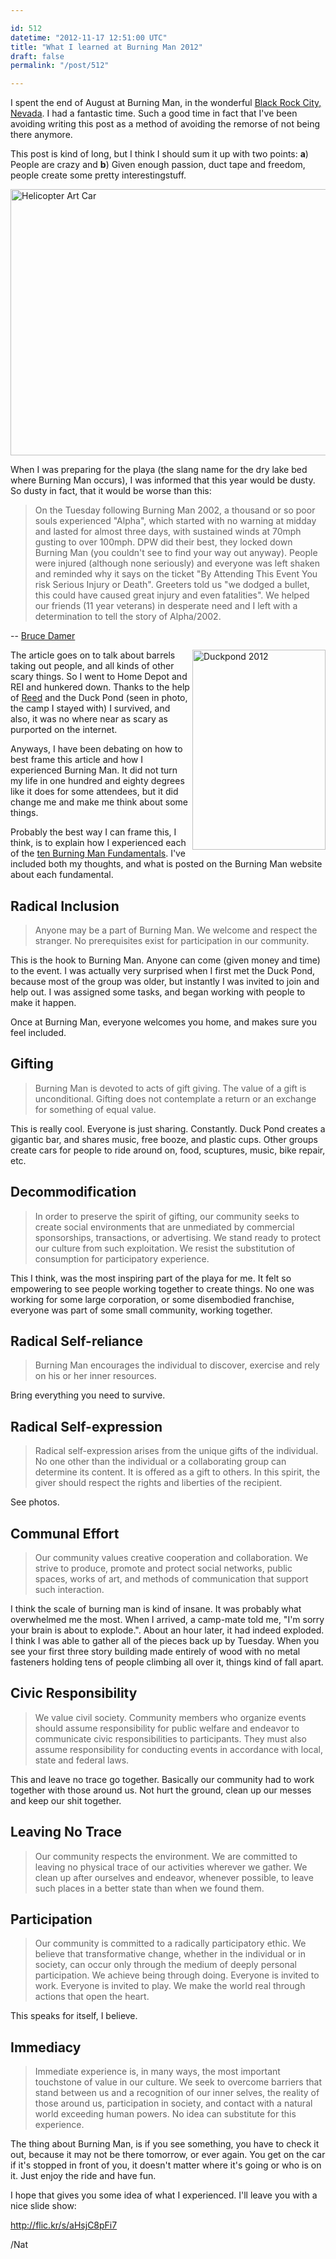 ```yaml
---

id: 512
datetime: "2012-11-17 12:51:00 UTC"
title: "What I learned at Burning Man 2012"
draft: false
permalink: "/post/512"

---
```


I spent the end of August at Burning Man, in the wonderful [Black Rock City, Nevada][brc-map]. I had a fantastic time. Such a good time in fact that I've been avoiding writing this post as a method of avoiding the remorse of not being there anymore.

This post is kind of long, but I think I should sum it up with two points: **a**) People are crazy and **b**) Given enough passion, duct tape and freedom, people create some pretty interestingstuff.

<a href="http://www.flickr.com/photos/icco/7990100953/" title="Helicopter Art Car by Nat W, on Flickr"><img src="http://farm9.staticflickr.com/8439/7990100953_b5985e714c_z.jpg" width="640" height="426" alt="Helicopter Art Car"></img></a>

When I was preparing for the playa (the slang name for the dry lake bed where Burning Man occurs), I was informed that this year would be dusty. So dusty in fact, that it would be worse than this:

 > On the Tuesday following Burning Man 2002, a thousand or so poor souls experienced "Alpha", which started with no warning at midday and lasted for almost three days, with sustained winds at 70mph gusting to over 100mph. DPW did their best, they locked down Burning Man (you couldn't see to find your way out anyway). People were injured (although none seriously) and everyone was left shaken and reminded why it says on the ticket "By Attending This Event You risk Serious Injury or Death". Greeters told us "we dodged a bullet, this could have caused great injury and even fatalities". We helped our friends (11 year veterans) in desperate need and I left with a determination to tell the story of Alpha/2002.

 -- [Bruce Damer][alpha]

<a href="http://www.flickr.com/photos/icco/7990110105/" title="Duckpond 2012 by Nat W, on Flickr"><img src="http://farm9.staticflickr.com/8038/7990110105_6caa7cf940_n.jpg" align="right" width="213" height="320" alt="Duckpond 2012"></img></a>

The article goes on to talk about barrels taking out people, and all kinds of other scary things. So I went to Home Depot and REI and hunkered down. Thanks to the help of [Reed][] and the Duck Pond (seen in photo, the camp I stayed with) I survived, and also, it was no where near as scary as purported on the internet.

Anyways, I have been debating on how to best frame this article and how I experienced Burning Man. It did not turn my life in one hundred and eighty degrees like it does for some attendees, but it did change me and make me think about some things.

Probably the best way I can frame this, I think, is to explain how I experienced each of the [ten Burning Man Fundamentals][bm10]. I've included both my thoughts, and what is posted on the Burning Man website about each fundamental.

## Radical Inclusion

 > Anyone may be a part of Burning Man. We welcome and respect the stranger. No prerequisites exist for participation in our community.

This is the hook to Burning Man. Anyone can come (given money and time) to the event. I was actually very surprised when I first met the Duck Pond, because most of the group was older, but instantly I was invited to join and help out. I was assigned some tasks, and began working with people to make it happen.

Once at Burning Man, everyone welcomes you home, and makes sure you feel included.

## Gifting

 > Burning Man is devoted to acts of gift giving. The value of a gift is unconditional. Gifting does not contemplate a return or an exchange for something of equal value.

This is really cool. Everyone is just sharing. Constantly. Duck Pond creates a gigantic bar, and shares music, free booze, and plastic cups. Other groups create cars for people to ride around on, food, scuptures, music, bike repair, etc.

## Decommodification

 > In order to preserve the spirit of gifting, our community seeks to create social environments that are unmediated by commercial sponsorships, transactions, or advertising. We stand ready to protect our culture from such exploitation. We resist the substitution of consumption for participatory experience.

This I think, was the most inspiring part of the playa for me. It felt so empowering to see people working together to create things. No one was working for some large corporation, or some disembodied franchise, everyone was part of some small community, working together.

## Radical Self-reliance

 > Burning Man encourages the individual to discover, exercise and rely on his or her inner resources.

Bring everything you need to survive.

## Radical Self-expression

 > Radical self-expression arises from the unique gifts of the individual. No one other than the individual or a collaborating group can determine its content. It is offered as a gift to others. In this spirit, the giver should respect the rights and liberties of the recipient.

See photos.

## Communal Effort

 > Our community values creative cooperation and collaboration. We strive to produce, promote and protect social networks, public spaces, works of art, and methods of communication that support such interaction.

I think the scale of burning man is kind of insane. It was probably what overwhelmed me the most. When I arrived, a camp-mate told me, "I'm sorry your brain is about to explode.". About an hour later, it had indeed exploded. I think I was able to gather all of the pieces back up by Tuesday. When you see your first three story building made entirely of wood with no metal fasteners holding tens of people climbing all over it, things kind of fall apart.

## Civic Responsibility

 > We value civil society. Community members who organize events should assume responsibility for public welfare and endeavor to communicate civic responsibilities to participants. They must also assume responsibility for conducting events in accordance with local, state and federal laws.

This and leave no trace go together. Basically our community had to work together with those around us. Not hurt the ground, clean up our messes and keep our shit together.

## Leaving No Trace

 > Our community respects the environment. We are committed to leaving no physical trace of our activities wherever we gather. We clean up after ourselves and endeavor, whenever possible, to leave such places in a better state than when we found them.

## Participation

 > Our community is committed to a radically participatory ethic. We believe that transformative change, whether in the individual or in society, can occur only through the medium of deeply personal participation. We achieve being through doing. Everyone is invited to work. Everyone is invited to play. We make the world real through actions that open the heart.

This speaks for itself, I believe.

## Immediacy

 > Immediate experience is, in many ways, the most important touchstone of value in our culture. We seek to overcome barriers that stand between us and a recognition of our inner selves, the reality of those around us, participation in society, and contact with a natural world exceeding human powers. No idea can substitute for this experience. 

The thing about Burning Man, is if you see something, you have to check it out, because it may not be there tomorrow, or ever again. You get on the car if it's stopped in front of you, it doesn't matter where it's going or who is on it. Just enjoy the ride and have fun.

I hope that gives you some idea of what I experienced. I'll leave you with a nice slide show:

<http://flic.kr/s/aHsjC8pFi7>

/Nat

[alpha]: http://www.damer.com/pictures/events/burningman2002/blowout/alphaguide.html
[brc-eye]: https://s3.amazonaws.com/geoeyemediaportal/assets/images/gallery/Burning_Man_IK_30AUG2012_3k.jpg
[brc-map]: http://goo.gl/maps/AfX9t
[Reed]: http://reedmorse.com/
[bm10]: http://www.burningman.com/whatisburningman/about_burningman/principles.html


